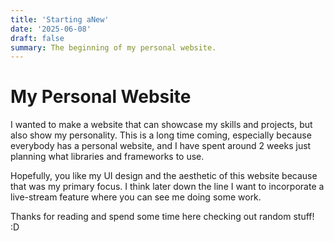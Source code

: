 ```yaml
---
title: 'Starting aNew'
date: '2025-06-08'
draft: false
summary: The beginning of my personal website.
---
```


# My Personal Website

I wanted to make a website that can showcase my skills and projects, but also show my personality.
This is a long time coming, especially because everybody has a personal website, and I have spent around 2 weeks just planning what
libraries and frameworks to use.

Hopefully, you like my UI design and the aesthetic of this website because that was my primary focus.
I think later down the line I want to incorporate a live-stream feature where you can see me doing some work.

Thanks for reading and spend some time here checking out random stuff!
:D
